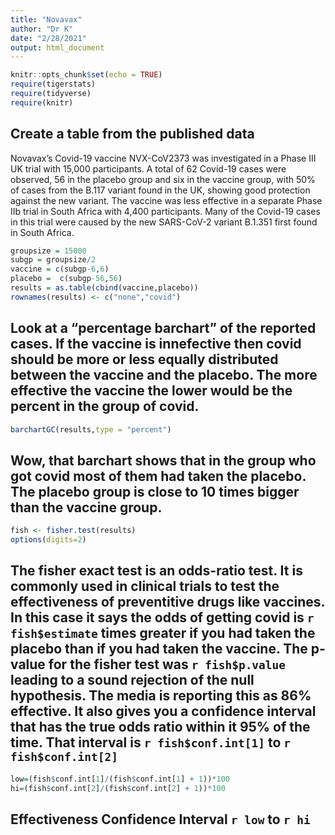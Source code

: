 ```yaml
---
title: "Novavax"
author: "Dr K"
date: "2/28/2021"
output: html_document
---
```


```r
knitr::opts_chunk$set(echo = TRUE)
require(tigerstats)
require(tidyverse)
require(knitr)
```

## Create a table from the published data  

Novavax’s Covid-19 vaccine NVX-CoV2373 was investigated in a Phase III UK trial with 15,000 participants. A total of 62 Covid-19 cases were observed, 56 in the placebo group and six in the vaccine group, with 50% of cases from the B.117 variant found in the UK, showing good protection against the new variant. The vaccine was less effective in a separate Phase IIb trial in South Africa with 4,400 participants. Many of the Covid-19 cases in this trial were caused by the new SARS-CoV-2 variant B.1.351 first found in South Africa.


```r
groupsize = 15000
subgp = groupsize/2
vaccine = c(subgp-6,6)
placebo =  c(subgp-56,56)
results = as.table(cbind(vaccine,placebo))
rownames(results) <- c("none","covid")

```

## Look at a "percentage barchart" of the reported cases.  If the vaccine is innefective then covid should be more or less equally distributed between the vaccine and the placebo.  The more effective the vaccine the lower would be the percent in the group of covid.

```r
barchartGC(results,type = "percent")
```  

## Wow, that barchart shows that in the group who got covid most of them had taken the placebo.  The placebo group is close to 10 times bigger than the vaccine group.

```r
fish <- fisher.test(results)
options(digits=2)
```

## The fisher exact test is an odds-ratio test. It is commonly used in clinical trials to test the effectiveness of preventitive drugs like vaccines. In this case it says the odds of getting covid is `r fish$estimate` times greater if you had taken the placebo than if you had taken the vaccine. The p-value for the fisher test was `r fish$p.value` leading to a sound rejection of the null hypothesis. The media is reporting this as 86% effective. It also gives you a confidence interval that has the true odds ratio within it 95% of the time.  That interval is `r fish$conf.int[1]` to `r fish$conf.int[2]`

```r
low=(fish$conf.int[1]/(fish$conf.int[1] + 1))*100
hi=(fish$conf.int[2]/(fish$conf.int[2] + 1))*100
```

## Effectiveness Confidence Interval `r low`  to `r hi`